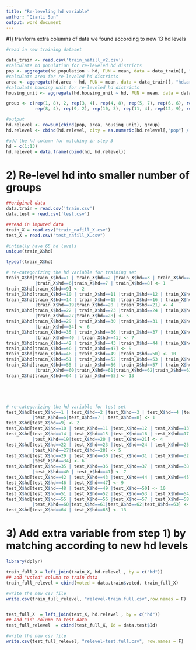 ```yaml
---
title: "Re-leveling hd variable"
author: "Qianli Sun"
output: word_document
---
```


#1) tranform extra columns of data we found according to new 13 hd levels
```r
#read in new training dataset

data_train <- read.csv('train_nafill_v2.csv')
#calculate hd population for re-leveled hd districts
pop <- aggregate(hd.population ~ hd, FUN = mean, data = data_train)[, "hd.population"]
#calculate area for re-leveled hd districts
area <- aggregate(hd.area ~ hd, FUN = mean, data = data_train)[, "hd.area"]
#calculate housing unit for re-leveled hd districts
housing_unit <- aggregate(hd.housing_unit ~ hd, FUN = mean, data = data_train)[, "hd.housing_unit"]

group <- c(rep(1, 8), 2, rep(3, 4), rep(4, 8), rep(5, 7), rep(6, 6), rep(7, 7),
           rep(8, 4), rep(9, 2), rep(10, 3), rep(11, 4), rep(12, 9), rep(13, 2))

#output
hd.relevel <- rowsum(cbind(pop, area, housing_unit), group)
hd.relevel <- cbind(hd.relevel, city = as.numeric(hd.relevel[,"pop"] / hd.relevel[,"area"] > 1000))

#add the hd column for matching in step 3
hd = c(1:13)
hd.relevel = data.frame(cbind(hd, hd.relevel))
```

# 2) Re-level hd into smaller number of groups 
```r
##original data
data.train = read.csv('train.csv')
data.test = read.csv('test.csv')

##read in imputed data
train_X = read.csv("train_nafill_X.csv")
test_X = read.csv("test_nafill_X.csv")

#intially have 65 hd levels
unique(train_X$hd)

typeof(train_X$hd)

# re-categorizing the hd variable for training set
train_X$hd[train_X$hd==1 | train_X$hd==2 |train_X$hd==3 | train_X$hd==4 |train_X$hd==5
           |train_X$hd==6|train_X$hd==7 | train_X$hd==8] <- 1
train_X$hd[train_X$hd==9] <- 2
train_X$hd[train_X$hd==10 | train_X$hd==11 |train_X$hd==12 | train_X$hd==13] <- 3
train_X$hd[train_X$hd==14 | train_X$hd==15 |train_X$hd==16 | train_X$hd==17 |train_X$hd==18
           |train_X$hd==19|train_X$hd==20 | train_X$hd==21] <- 4
train_X$hd[train_X$hd==22 | train_X$hd==23 |train_X$hd==24 | train_X$hd==25 |train_X$hd==26
           |train_X$hd==27|train_X$hd==28] <- 5
train_X$hd[train_X$hd==29 | train_X$hd==30 |train_X$hd==31 | train_X$hd==32 |train_X$hd==33
           |train_X$hd==34] <- 6
train_X$hd[train_X$hd==35 | train_X$hd==36 |train_X$hd==37 | train_X$hd==38 |train_X$hd==39
           |train_X$hd==40 | train_X$hd==41] <- 7
train_X$hd[train_X$hd==42 | train_X$hd==43 |train_X$hd==44 | train_X$hd==45] <- 8
train_X$hd[train_X$hd==46 | train_X$hd==47] <- 9
train_X$hd[train_X$hd==48 | train_X$hd==49 |train_X$hd==50] <- 10
train_X$hd[train_X$hd==51 | train_X$hd==52 |train_X$hd==53 | train_X$hd==54] <- 11
train_X$hd[train_X$hd==55 | train_X$hd==56 |train_X$hd==57 | train_X$hd==58 |train_X$hd==59
           |train_X$hd==60|train_X$hd==61|train_X$hd==62|train_X$hd==63] <- 12
train_X$hd[train_X$hd==64 | train_X$hd==65] <- 13





# re-categorizing the hd variable for test set
test_X$hd[test_X$hd==1 | test_X$hd==2 |test_X$hd==3 | test_X$hd==4 |test_X$hd==5
          |test_X$hd==6|test_X$hd==7 | test_X$hd==8] <- 1
test_X$hd[test_X$hd==9] <- 2
test_X$hd[test_X$hd==10 | test_X$hd==11 |test_X$hd==12 | test_X$hd==13] <- 3
test_X$hd[test_X$hd==14 | test_X$hd==15 |test_X$hd==16 | test_X$hd==17 |test_X$hd==18
          |test_X$hd==19|test_X$hd==20 | test_X$hd==21] <- 4
test_X$hd[test_X$hd==22 | test_X$hd==23 |test_X$hd==24 | test_X$hd==25 |test_X$hd==26
          |test_X$hd==27|test_X$hd==28] <- 5
test_X$hd[test_X$hd==29 | test_X$hd==30 |test_X$hd==31 | test_X$hd==32 |test_X$hd==33
          |test_X$hd==34] <- 6
test_X$hd[test_X$hd==35 | test_X$hd==36 |test_X$hd==37 | test_X$hd==38 |test_X$hd==39
          |test_X$hd==40 | test_X$hd==41] <- 7
test_X$hd[test_X$hd==42 | test_X$hd==43 |test_X$hd==44 | test_X$hd==45] <- 8
test_X$hd[test_X$hd==46 | test_X$hd==47] <- 9
test_X$hd[test_X$hd==48 | test_X$hd==49 |test_X$hd==50] <- 10
test_X$hd[test_X$hd==51 | test_X$hd==52 |test_X$hd==53 | test_X$hd==54] <- 11
test_X$hd[test_X$hd==55 | test_X$hd==56 |test_X$hd==57 | test_X$hd==58 |test_X$hd==59
          |test_X$hd==60|test_X$hd==61|test_X$hd==62|test_X$hd==63] <- 12
test_X$hd[test_X$hd==64 | test_X$hd==65] <- 13
```







# 3) Add extra variable from step 1) by matching according to new hd levels
```r
library(dplyr)

train_full_X = left_join(train_X, hd.relevel , by = c("hd"))
## add "voted" column to train data
train_full_relevel = cbind(voted = data.train$voted, train_full_X)

#write the new csv file
write.csv(train_full_relevel, "relevel-train.full.csv",row.names = F)


test_full_X  = left_join(test_X, hd.relevel , by = c("hd"))
## add "id" column to test data
test_full_relevel  = cbind(test_full_X, Id = data.test$Id)

#write the new csv file
write.csv(test_full_relevel, "relevel-test.full.csv", row.names = F)
```